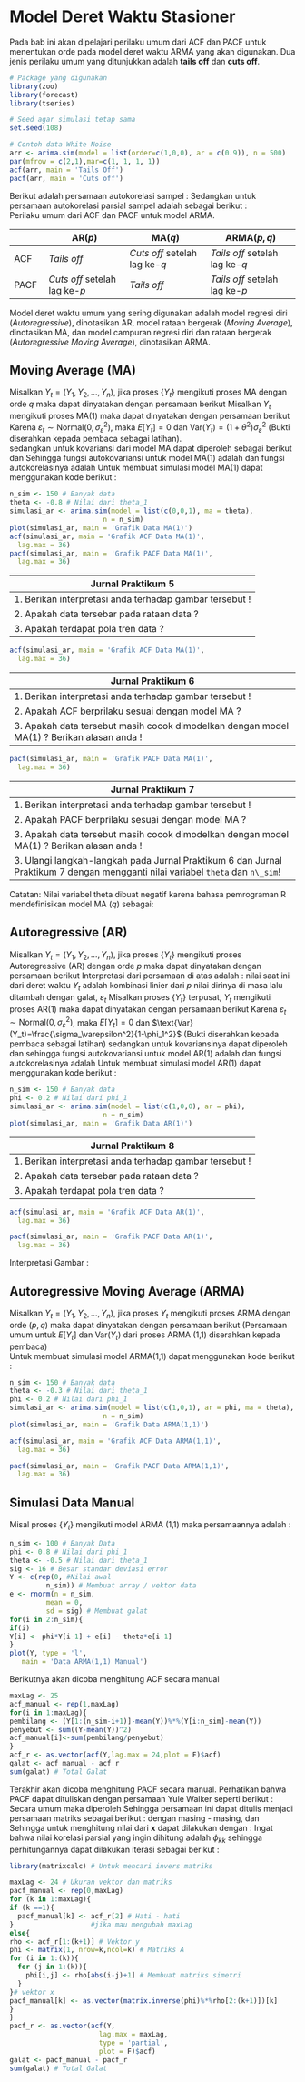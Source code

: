 # Model Deret Waktu Stasioner 
Pada bab ini akan dipelajari perilaku umum dari ACF dan PACF untuk menentukan orde pada model deret waktu ARMA yang akan digunakan. Dua jenis perilaku umum yang ditunjukkan adalah **tails off**  dan **cuts off**.   
```{r, echo=FALSE, fig.align='center', fig.cap="*Tails off (gambar atas) dan Cuts Off (gambar bawah)*",fig.keep='all', message=FALSE, warning=FALSE}
# Package yang digunakan 
library(zoo)
library(forecast)
library(tseries)

# Seed agar simulasi tetap sama
set.seed(108)

# Contoh data White Noise
arr <- arima.sim(model = list(order=c(1,0,0), ar = c(0.9)), n = 500)
par(mfrow = c(2,1),mar=c(1, 1, 1, 1))
acf(arr, main = 'Tails Off')
pacf(arr, main = 'Cuts off')
```

Berikut adalah persamaan autokorelasi sampel : 
\begin{align*}
\hat{\rho}_k &= \frac{\gamma_k}{\gamma_0} \\
&= \frac{\sum_{t=1}^{n-k}(y_t - \bar{y})(y_{t+k} - \bar{y})}{\sum_{t=1}^n(y_t - \bar{y})^2} \quad k \in \mathbb{N}
\end{align*}
Sedangkan untuk persamaan autokorelasi parsial sampel adalah sebagai berikut  :  
\begin{align*}
\hat{\phi}_{ij} = \begin{cases}
\hat{\rho}_1, \quad i = j = 1 \\
\frac{\hat{\rho}_k - \sum_{j=1}^{k-1} \hat{\phi}_{k-1,j}\hat{\rho}_{k-j}}{1- \sum_{j=1}^{k-1} \hat{\phi}_{k-1,j}\hat{\rho}_{j}}, \quad k = 2,3,4,\dots \\
\hat{\phi}_{k-1,j} - \hat{\phi}_{k,k}\hat{\phi}_{k-1,k-j}, \quad j \in \mathbb{N}
\end{cases}
\end{align*}
Perilaku umum dari ACF dan PACF untuk model ARMA.

|               | AR$(p)$                           | MA$(q)$                           | ARMA$(p,q)$                           |
|---------------|-----------------------------------|-----------------------------------|---------------------------------------|
| ACF    | *Tails off*             | *Cuts off* setelah lag ke-$q$ | *Tails off* setelah lag ke-$q$ |
| PACF | *Cuts off* setelah lag ke-$p$ | *Tails off*                | *Tails off* setelah lag ke-$p$ |


Model deret waktu umum  yang sering digunakan adalah model regresi diri (*Autoregressive*), dinotasikan AR, model rataan bergerak (*Moving Average*), dinotasikan MA, dan model campuran regresi diri dan rataan bergerak (*Autoregressive Moving Average*), dinotasikan ARMA.  

## Moving Average (MA)  
Misalkan $Y_t=(Y_1,Y_2,…,Y_n )$, jika proses $\{Y_t\}$ mengikuti proses MA dengan orde $q$ maka dapat dinyatakan dengan persamaan berikut
\begin{equation}
Y_t=\varepsilon_t - \theta_1 \varepsilon_{t-1}-\theta_2 \varepsilon_{t-2}-\dots-\theta_q \varepsilon_{t-q}
\end{equation}
Misalkan $Y_t$ mengikuti proses MA(1) maka dapat dinyatakan dengan persamaan berikut
\begin{equation}
Y_t=\varepsilon_t - \theta_1 \varepsilon_{t-1}
\end{equation}
Karena $\varepsilon_t\sim \text{Normal}(0,\sigma^2_\varepsilon)$, maka $E[Y_t]=0$ dan $\text{Var}(Y_t)=(1+\theta^2)\sigma_\varepsilon^2$ (Bukti diserahkan kepada pembaca sebagai latihan).  
sedangkan untuk kovariansi dari model MA dapat diperoleh sebagai berikut  
\begin{align*}
\text{Cov}(Y_t,Y_{t-1}) &=\text{Cov}(\varepsilon_t-\theta_1 \varepsilon_{t-1}, \varepsilon_{t-1}-\theta_1 \varepsilon_{t-2}) \\
&=-\theta_1 \text{Cov}(\varepsilon_{t-1},\varepsilon_{t-1}) \quad (\text{Mengapa?}) \\
&=-\theta_1 \sigma_\varepsilon^2
\end{align*}
dan
\begin{align*}
\text{Cov}(Y_t,Y_{t-2})&=\text{Cov}(\varepsilon_t - \theta_1 \varepsilon_{t-1},\varepsilon_{t-2}-\theta_1\varepsilon_{t-3}) \\ 
&= 0 \quad \text{(Mengapa?)}
\end{align*}
Sehingga fungsi autokovariansi untuk model MA(1) adalah
\begin{align*}
\gamma_k = \begin{cases}
(1+\theta_1^2)\sigma^2_\varepsilon, \quad &k =0 \\
-\theta_1 \sigma^2_\varepsilon, \quad &k = 1 \\ 
0, \quad &k > 1
\end{cases}
\end{align*}
dan fungsi autokorelasinya adalah 
\begin{align*}
\rho_k = \begin{cases}
1, \quad &k =0 \\
\frac{-\theta_1}{1+\theta^2_1}, \quad &k = 1 \\ 
0, \quad &k >1
\end{cases}
\end{align*}
Untuk membuat simulasi model MA(1) dapat menggunakan kode berikut :  
```{r Model MA, echo=TRUE, fig.align='center', fig.keep='all'}
n_sim <- 150 # Banyak data 
theta <- -0.8 # Nilai dari theta_1
simulasi_ar <- arima.sim(model = list(c(0,0,1), ma = theta), 
                       n = n_sim)
plot(simulasi_ar, main = 'Grafik Data MA(1)')
acf(simulasi_ar, main = 'Grafik ACF Data MA(1)', 
  lag.max = 36)
pacf(simulasi_ar, main = 'Grafik PACF Data MA(1)', 
  lag.max = 36)
```
  
| Jurnal Praktikum 5                                   |
|------------------------------------------------------|
| 1. Berikan interpretasi anda terhadap gambar tersebut ! |
| 2. Apakah data tersebar pada rataan data ?              |
| 3. Apakah terdapat pola tren data ?                     |
    
```{r acf MA, echo=TRUE, fig.align='center', fig.keep='all'}
acf(simulasi_ar, main = 'Grafik ACF Data MA(1)', 
  lag.max = 36)
```
  
| Jurnal Praktikum 6                                   |
|------------------------------------------------------|
| 1. Berikan interpretasi anda terhadap gambar tersebut ! |
| 2. Apakah ACF berprilaku sesuai dengan model MA ?               |
| 3. Apakah data tersebut masih cocok dimodelkan dengan model MA(1) ? Berikan alasan anda !|
    
```{r pacf MA, echo=TRUE, fig.align='center', fig.keep='all'}
pacf(simulasi_ar, main = 'Grafik PACF Data MA(1)', 
  lag.max = 36)
```
  
| Jurnal Praktikum 7                                   |
|------------------------------------------------------|
| 1. Berikan interpretasi anda terhadap gambar tersebut ! |
| 2. Apakah PACF berprilaku sesuai dengan model MA ?               |
| 3. Apakah data tersebut masih cocok dimodelkan dengan model MA(1) ? Berikan alasan anda !|
| 3. Ulangi langkah-langkah pada Jurnal Praktikum 6 dan Jurnal Praktikum 7 dengan mengganti nilai variabel ```theta``` dan ```n\_sim```!|
    

Catatan: Nilai variabel theta dibuat negatif karena bahasa pemrograman R mendefinisikan model MA ($q$) sebagai:
\begin{equation}
Y_t=\varepsilon_t + \theta_1 \varepsilon_{t-1} + \theta_2 \varepsilon_{t-2} + \dots + \theta_q \varepsilon_{t-q} (\#eq:maq)
\end{equation}  

## Autoregressive (AR)  
Misalkan $Y_t=(Y_1,Y_2,…,Y_n )$, jika proses $\{Y_t\}$ mengikuti proses Autoregressive (AR) dengan orde $p$ maka dapat dinyatakan dengan persamaan berikut
\begin{equation}
Y_t=\phi_1 Y_{t-1}+\phi_2 Y_{t-2}+\dots+\phi_p Y_{t-p}+\varepsilon_t (\#eq:arp)
\end{equation}
Interpretasi dari persamaan di atas adalah : nilai saat ini dari deret waktu $Y_t$ adalah kombinasi linier dari $p$ nilai dirinya di masa lalu ditambah dengan galat, $\varepsilon_t$
Misalkan proses $\{Y_t\}$ terpusat, $Y_t$ mengikuti proses AR(1) maka dapat dinyatakan dengan persamaan berikut
\begin{equation}
Y_t=\phi_1 Y_{t-1}+\varepsilon_t
\end{equation}
Karena $\varepsilon_t\sim \text{Normal}(0,\sigma^2_\varepsilon)$, maka $E[Y_t]= 0$ dan $\text{Var}(Y_t)=\frac{\sigma_\varepsilon^2}{1-\phi_1^2}$ (Bukti diserahkan kepada pembaca sebagai latihan)
sedangkan untuk kovariansinya dapat diperoleh 
\begin{align*}
\text{Cov}(Y_t,Y_{t-1}) &=\text{Cov}(\phi_1 Y_{t-1}+\varepsilon_t,Y_{t-1} ) \\
&=\phi_1 \text{Cov}(Y_{t-1},Y_{t-1})+\text{Cov}(\varepsilon_{t},Y_{t-1} ) \\
&=\phi_1 \gamma_0
\end{align*}  
dan
\begin{align*}
\text{Cov}(Y_t,Y_{t-2})&=\text{Cov}(\phi_1  Y_{t-1}+\varepsilon_t, Y_{t-2}) \\ 
&= \text{Cov}(\phi_1  (\phi_1Y_{t-2}+\varepsilon_{t-1})+\varepsilon_t, Y_{t-2}) \\ 
&= \text{Cov}(\phi_1^2 Y_{t-2},Y_{t-2}) + \text{Cov}(\phi_1\varepsilon_{t-1}),Y_{t-2}) + \text{Cov}(\varepsilon_t,Y_{t-2}) \\
&=\phi_1^2\gamma_0
\end{align*}
sehingga fungsi autokovariansi untuk model AR(1) adalah
\begin{align*}
\gamma_k = \frac{\phi_1^k \sigma_\varepsilon^2}{1-\phi_1^2}, \quad k \geq 0 
\end{align*}
dan fungsi autokorelasinya adalah 
\begin{align*}
\rho_k = \frac{\gamma_k}{\gamma_0} = \phi_1^k \quad k \geq 0
\end{align*}
Untuk membuat simulasi model AR(1) dapat menggunakan kode berikut :  

```{r Model AR, echo=TRUE, fig.align='center', fig.keep='all'}
n_sim <- 150 # Banyak data 
phi <- 0.2 # Nilai dari phi_1 
simulasi_ar <- arima.sim(model = list(c(1,0,0), ar = phi), 
                       n = n_sim)
plot(simulasi_ar, main = 'Grafik Data AR(1)')
```
  
| Jurnal Praktikum 8                                   |
|------------------------------------------------------|
| 1. Berikan interpretasi anda terhadap gambar tersebut ! |
| 2. Apakah data tersebar pada rataan data ?              |
| 3. Apakah terdapat pola tren data ?                     |
      
```{r acf AR, echo=TRUE, fig.align='center', fig.keep='all'}
acf(simulasi_ar, main = 'Grafik ACF Data AR(1)', 
  lag.max = 36)
```
\begin{jp}{}{}
\begin{enumerate}
\item Berikan interpretasi anda mengenai grafik tersebut !  
\item Apakah ACF berprilaku sesuai dengan model AR (1)?
\end{enumerate}
\end{jp} 

```{r pacf AR, echo=TRUE, fig.align='center', fig.keep='all'}
pacf(simulasi_ar, main = 'Grafik PACF Data AR(1)', 
  lag.max = 36)
```
Interpretasi Gambar : 

\begin{jp}{}{}
\begin{enumerate}
\item Berikan interpretasi anda mengenai grafik tersebut !  
\item Apakah PACF berprilaku sesuai dengan model AR (1)?
\item Apakah data tersebut masih cocok dimodelkan dengan model AR(1) ?
\item Ulangi langkah di atas dengan memvariasikan nilai variabel phi dan n\_sim !
\end{enumerate}
\end{jp}   

## Autoregressive Moving Average (ARMA)
Misalkan $Y_t=(Y_1,Y_2,…,Y_n )$, jika proses $Y_t$ mengikuti proses ARMA dengan orde $(p,q)$ maka dapat dinyatakan dengan persamaan berikut
\begin{equation}
Y_t=\phi_1 Y_{t-1}+\phi_2 Y_{t-2}+\dots+\phi_p Y_{t-p}+\varepsilon_{t}-\theta_1 \varepsilon_{t-1}-\theta_2 \varepsilon_{t-2}-\dots -\theta_q \varepsilon_{t-q}
\end{equation}
(Persamaan umum untuk $E[Y_t]$ dan $\text{Var}(Y_t)$ dari proses ARMA (1,1) diserahkan kepada pembaca)  
Untuk membuat simulasi model ARMA(1,1) dapat menggunakan kode berikut :  
```{r Model ARMA, echo=TRUE, fig.align='center', fig.keep='all'}
n_sim <- 150 # Banyak data    
theta <- -0.3 # Nilai dari theta_1
phi <- 0.2 # Nilai dari phi_1 
simulasi_ar <- arima.sim(model = list(c(1,0,1), ar = phi, ma = theta), 
                       n = n_sim)
plot(simulasi_ar, main = 'Grafik Data ARMA(1,1)')
```
\begin{jp}{}{}
\begin{enumerate}
\item Berikan interpretasi anda mengenai grafik tersebut !  
\item Apakah data tersebar pada rataan data ?  
\item Apakah terdapat pola tren data ?
\end{enumerate}
\end{jp}  
```{r acf ARMA, echo=TRUE, fig.align='center', fig.keep='all'}
acf(simulasi_ar, main = 'Grafik ACF Data ARMA(1,1)', 
  lag.max = 36)
```
\begin{jp}{}{}
\begin{enumerate}
\item Berikan interpretasi anda mengenai grafik tersebut !  
\item Apakah ACF berprilaku sesuai dengan model ARMA (1,1)?
\item Apakah data tersebut masih cocok dimodelkan dengan model ARMA(1,1) ?
\end{enumerate}
\end{jp} 
```{r pacf ARMA, echo=TRUE, fig.align='center', fig.keep='all'}
pacf(simulasi_ar, main = 'Grafik PACF Data ARMA(1,1)', 
  lag.max = 36)
```  
\begin{jp}{}{}
\begin{enumerate}
\item Berikan interpretasi anda mengenai grafik tersebut !  
\item Apakah PACF berprilaku sesuai dengan model ARMA (1,1)?
\item Apakah data tersebut masih cocok dimodelkan dengan model ARMA(1,1) ?
\end{enumerate}
\end{jp} 

## Simulasi Data Manual  
Misal proses $\{Y_t\}$ mengikuti model ARMA (1,1) maka persamaannya adalah : 
\begin{equation}
Y_t=\phi_1 Y_{t-1}+\varepsilon_{t}-\theta_1 \varepsilon_{t-1}
\end{equation}  
```{r Membuat Data, echo=TRUE, fig.align='center', fig.cap='Grafik Data Manual'}
n_sim <- 100 # Banyak Data  
phi <- 0.8 # Nilai dari phi_1 
theta <- -0.5 # Nilai dari theta_1
sig <- 16 # Besar standar deviasi error  
Y <- c(rep(0, #Nilai awal
         n_sim)) # Membuat array / vektor data  
e <- rnorm(n = n_sim,
         mean = 0, 
         sd = sig) # Membuat galat
for(i in 2:n_sim){
if(i)
Y[i] <- phi*Y[i-1] + e[i] - theta*e[i-1]
}
plot(Y, type = 'l',
   main = 'Data ARMA(1,1) Manual')
```
\begin{jp}{}{}
\begin{enumerate}
\item Berikan interpretasi anda mengenai grafik tersebut !  
\item Apakah data tersebar pada rataan data ?  
\item Apakah terdapat pola tren data ?
\end{enumerate}
\end{jp}  
Berikutnya akan dicoba menghitung ACF secara manual  
```{r ACF Manual, echo=TRUE}
maxLag <- 25  
acf_manual <- rep(1,maxLag)
for(i in 1:maxLag){
pembilang <- (Y[1:(n_sim-i+1)]-mean(Y))%*%(Y[i:n_sim]-mean(Y))
penyebut <- sum((Y-mean(Y))^2)
acf_manual[i]<-sum(pembilang/penyebut)
}
acf_r <- as.vector(acf(Y,lag.max = 24,plot = F)$acf)
galat <- acf_manual - acf_r
sum(galat) # Total Galat 
```
Terakhir akan dicoba menghitung PACF secara manual. Perhatikan bahwa PACF dapat dituliskan dengan persamaan Yule Walker seperti berikut :
\begin{equation}
\rho_j = \phi_{k1} \rho_{j-1} + \phi_{k2} \rho_{j-2}+ \phi_{k3} \rho_{j-3} +\dots +\phi_{kk} \rho_{j-k}, \quad k \in \mathbb{N}
\end{equation}
Secara umum maka diperoleh 
\begin{align*}
\phi_{k1} + \rho_1 \phi_{k2} + \rho_2 \phi_{k3} + \dots + \rho_{k-1} \phi_{kk}&= \rho_1 \\
\rho_1\phi_{k1} +  \phi_{k2} + \rho_1 \phi_{k3} + \dots + \rho_{k-2} \phi_{kk}&= \rho_2 \\
\rho_2\phi_{k1} +  \rho_1 \phi_{k2} + \phi_{k3} + \dots + \rho_{k-3} \phi_{kk}&= \rho_3 \\
\quad \quad \vdots \\
\rho_{k-1}\phi_{k1} +  \rho_{k-2}\phi_{k2} + \rho_{k-3} \phi_{k3} + \dots +  \phi_{kk}&= \rho_k \\
\end{align*}
Sehingga persamaan ini dapat ditulis menjadi persamaan matriks sebagai berikut :
\begin{equation}
\mathbf{A}\mathbf{x} = \mathbf{y}
\end{equation}
dengan masing - masing,
\begin{equation} 
\mathbf{A} = 
\begin{bmatrix}
1 &\rho_1 & \rho_2 & \dots & \rho_{k-1} \\
\rho_1 & 1 & \rho_1 & \dots & \rho_{k-2} \\
\rho_2 & \rho_1 & 1 & \dots & \rho_{k-3} \\ 
\vdots & \vdots & \ddots & \vdots & \vdots \\ 
\rho_{k-1}& \rho_{k-2} & \rho_{k-3} & \dots &1 
\end{bmatrix} 
\end{equation}
dan 
\begin{equation}
\mathbf{x}=
\begin{bmatrix}
\phi_{k1}\\
\phi_{k2}\\
\phi_{k3}\\ 
\vdots \\
\phi_{kk} 
\end{bmatrix} \text{ dan } 
\mathbf{y} = 
\begin{bmatrix}
\rho_1 \\
\rho_2 \\ 
\rho_3 \\
\vdots \\
\rho_k
\end{bmatrix} 
\end{equation}
Sehingga untuk menghitung nilai dari $\mathbf{x}$ dapat dilakukan dengan :
\begin{equation}
\mathbf{x} = \mathbf{A}^{-1}\mathbf{y}
\end{equation}
Ingat bahwa nilai korelasi parsial yang ingin dihitung adalah $\phi_{kk}$ sehingga perhitungannya dapat dilakukan iterasi sebagai berikut :   
```{r PACF Manual, echo=TRUE}
library(matrixcalc) # Untuk mencari invers matriks

maxLag <- 24 # Ukuran vektor dan matriks
pacf_manual <- rep(0,maxLag)
for (k in 1:maxLag){
if (k ==1){
  pacf_manual[k] <- acf_r[2] # Hati - hati 
}                   #jika mau mengubah maxLag
else{
rho <- acf_r[1:(k+1)] # Vektor y
phi <- matrix(1, nrow=k,ncol=k) # Matriks A
for (i in 1:(k)){
  for (j in 1:(k)){
    phi[i,j] <- rho[abs(i-j)+1] # Membuat matriks simetri
  }
}# vektor x
pacf_manual[k] <- as.vector(matrix.inverse(phi)%*%rho[2:(k+1)])[k] 
}
}
pacf_r <- as.vector(acf(Y,
                      lag.max = maxLag, 
                      type = 'partial',
                      plot = F)$acf)
galat <- pacf_manual - pacf_r
sum(galat) # Total Galat 
```

